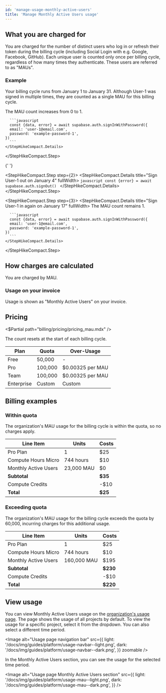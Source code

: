 ```yaml
---
id: 'manage-usage-monthly-active-users'
title: 'Manage Monthly Active Users usage'
---
```


## What you are charged for

You are charged for the number of distinct users who log in or refresh their token during the billing cycle (including Social Login with e.g. Google, Facebook, GitHub). Each unique user is counted only once per billing cycle, regardless of how many times they authenticate. These users are referred to as "MAUs".

### Example

Your billing cycle runs from January 1 to January 31. Although User-1 was signed in multiple times, they are counted as a single MAU for this billing cycle.

<StepHikeCompact>
  <StepHikeCompact.Step step={1}>
    <StepHikeCompact.Details title="Sign User-1 in on January 3" fullWidth>
      The MAU count increases from 0 to 1.

      ```javascript
      const {data, error} = await supabase.auth.signInWithPassword({
      email: 'user-1@email.com',
      password: 'example-password-1',
    })
      ```
    </StepHikeCompact.Details>

  </StepHikeCompact.Step>

{' '}

<StepHikeCompact.Step step={2}>
  <StepHikeCompact.Details title="Sign User-1 out on January 4" fullWidth>
    ```javascript const {error} = await supabase.auth.signOut() ```
  </StepHikeCompact.Details>
</StepHikeCompact.Step>

  <StepHikeCompact.Step step={3}>
    <StepHikeCompact.Details title="Sign User-1 in again on January 17" fullWidth>
      The MAU count remains 1.

      ```javascript
      const {data, error} = await supabase.auth.signInWithPassword({
      email: 'user-1@email.com',
      password: 'example-password-1',
    })
      ```
    </StepHikeCompact.Details>

  </StepHikeCompact.Step>
</StepHikeCompact>

## How charges are calculated

You are charged by MAU.

### Usage on your invoice

Usage is shown as "Monthly Active Users" on your invoice.

## Pricing

<$Partial path="billing/pricing/pricing_mau.mdx" />

<Admonition type="note">

The count resets at the start of each billing cycle.

</Admonition>

| Plan       | Quota   | Over-Usage       |
| ---------- | ------- | ---------------- |
| Free       | 50,000  | -                |
| Pro        | 100,000 | $0.00325 per MAU |
| Team       | 100,000 | $0.00325 per MAU |
| Enterprise | Custom  | Custom           |

## Billing examples

### Within quota

The organization's MAU usage for the billing cycle is within the quota, so no charges apply.

| Line Item            | Units      | Costs   |
| -------------------- | ---------- | ------- |
| Pro Plan             | 1          | $25     |
| Compute Hours Micro  | 744 hours  | $10     |
| Monthly Active Users | 23,000 MAU | $0      |
| **Subtotal**         |            | **$35** |
| Compute Credits      |            | -$10    |
| **Total**            |            | **$25** |

### Exceeding quota

The organization's MAU usage for the billing cycle exceeds the quota by 60,000, incurring charges for this additional usage.

| Line Item            | Units       | Costs    |
| -------------------- | ----------- | -------- |
| Pro Plan             | 1           | $25      |
| Compute Hours Micro  | 744 hours   | $10      |
| Monthly Active Users | 160,000 MAU | $195     |
| **Subtotal**         |             | **$230** |
| Compute Credits      |             | -$10     |
| **Total**            |             | **$220** |

## View usage

You can view Monthly Active Users usage on the [organization's usage page](https://supabase.com/dashboard/org/_/usage). The page shows the usage of all projects by default. To view the usage for a specific project, select it from the dropdown. You can also select a different time period.

<Image
  alt="Usage page navigation bar"
  src={{
    light: '/docs/img/guides/platform/usage-navbar--light.png',
    dark: '/docs/img/guides/platform/usage-navbar--dark.png',
  }}
  zoomable
/>

In the Monthly Active Users section, you can see the usage for the selected time period.

<Image
  alt="Usage page Monthly Active Users section"
  src={{
    light: '/docs/img/guides/platform/usage-mau--light.png',
    dark: '/docs/img/guides/platform/usage-mau--dark.png',
  }}
/>
